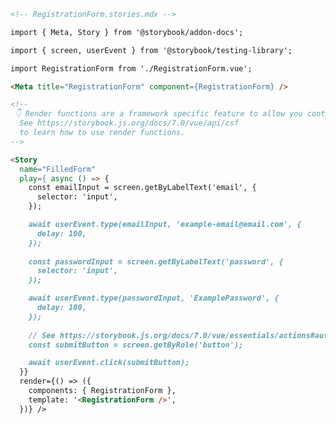 ```md
<!-- RegistrationForm.stories.mdx -->

import { Meta, Story } from '@storybook/addon-docs';

import { screen, userEvent } from '@storybook/testing-library';

import RegistrationForm from './RegistrationForm.vue';

<Meta title="RegistrationForm" component={RegistrationForm} />

<!--
 👇 Render functions are a framework specific feature to allow you control on how the component renders.
  See https://storybook.js.org/docs/7.0/vue/api/csf
  to learn how to use render functions.
-->

<Story
  name="FilledForm"
  play={ async () => {
    const emailInput = screen.getByLabelText('email', {
      selector: 'input',
    });

    await userEvent.type(emailInput, 'example-email@email.com', {
      delay: 100,
    });
    
    const passwordInput = screen.getByLabelText('password', {
      selector: 'input',
    });

    await userEvent.type(passwordInput, 'ExamplePassword', {
      delay: 100,
    });
    
    // See https://storybook.js.org/docs/7.0/vue/essentials/actions#automatically-matching-args to learn how to setup logging in the Actions panel
    const submitButton = screen.getByRole('button');

    await userEvent.click(submitButton);
  }}
  render={() => ({
    components: { RegistrationForm },
    template: '<RegistrationForm />',
  })} />
```